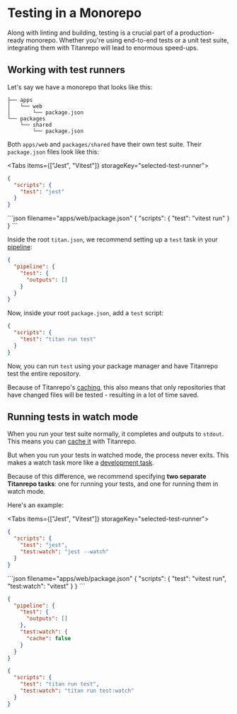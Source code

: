 
# Testing in a Monorepo

Along with linting and building, testing is a crucial part of a production-ready monorepo. Whether you're using end-to-end tests or a unit test suite, integrating them with Titanrepo will lead to enormous speed-ups.

## Working with test runners

Let's say we have a monorepo that looks like this:

```
├── apps
│   └── web
│       └── package.json
└── packages
    └── shared
        └── package.json
```

Both `apps/web` and `packages/shared` have their own test suite. Their `package.json` files look like this:

<Tabs items={["Jest", "Vitest"]} storageKey="selected-test-runner">
  <Tab>
```json filename="apps/web/package.json"
{
  "scripts": {
    "test": "jest"
  }
}
```
  </Tab>
  <Tab>
```json filename="apps/web/package.json"
{
  "scripts": {
    "test": "vitest run"
  }
}
```
    </Tab>
</Tabs>

Inside the root `titan.json`, we recommend setting up a `test` task in your [pipeline](/docs/core-concepts/running-tasks):

```json filename="titan.json"
{
  "pipeline": {
    "test": {
      "outputs": []
    }
  }
}
```

Now, inside your root `package.json`, add a `test` script:

```json filename="package.json"
{
  "scripts": {
    "test": "titan run test"
  }
}
```

Now, you can run `test` using your package manager and have Titanrepo test the entire repository.

Because of Titanrepo's [caching](/docs/core-concepts/caching), this also means that only repositories that have changed files will be tested - resulting in a lot of time saved.

## Running tests in watch mode

When you run your test suite normally, it completes and outputs to `stdout`. This means you can [cache it](/docs/core-concepts/caching) with Titanrepo.

But when you run your tests in watched mode, the process never exits. This makes a watch task more like a [development task](/docs/handbook/dev).

Because of this difference, we recommend specifying **two separate Titanrepo tasks**: one for running your tests, and one for running them in watch mode.

Here's an example:

<Tabs items={["Jest", "Vitest"]} storageKey="selected-test-runner">
  <Tab>
```json filename="apps/web/package.json"
{
  "scripts": {
    "test": "jest",
    "test:watch": "jest --watch"
  }
}
```
  </Tab>
  <Tab>
```json filename="apps/web/package.json"
{
  "scripts": {
    "test": "vitest run",
    "test:watch": "vitest"
  }
}
```
    </Tab>
</Tabs>

```json filename="titan.json"
{
  "pipeline": {
    "test": {
      "outputs": []
    },
    "test:watch": {
      "cache": false
    }
  }
}
```

```json filename="package.json"
{
  "scripts": {
    "test": "titan run test",
    "test:watch": "titan run test:watch"
  }
}
```
